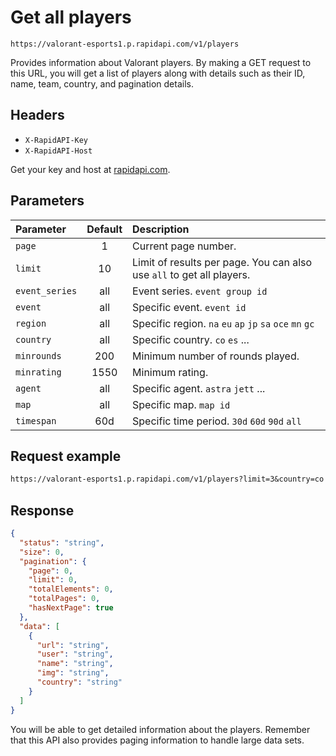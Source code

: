 # Get all players

```http copy filename="GET"
https://valorant-esports1.p.rapidapi.com/v1/players
```

Provides information about Valorant players. By making a GET request to this URL, you will get a list of players along with details such as their ID, name, team, country, and pagination details.

## Headers

- `X-RapidAPI-Key`
- `X-RapidAPI-Host`

Get your key and host at [rapidapi.com](https://rapidapi.com/madorlix-F9ZSAPsIt3/api/valorant-esports1).

## Parameters

| Parameter      | Default | Description                                                           |
| :------------- | :-----: | :-------------------------------------------------------------------- |
| `page`         |    1    | Current page number.                                                  |
| `limit`        |   10    | Limit of results per page. You can also use `all` to get all players. |
| `event_series` |   all   | Event series. `event group id`                                        |
| `event`        |   all   | Specific event. `event id`                                            |
| `region`       |   all   | Specific region. `na` `eu` `ap` `jp` `sa` `oce` `mn` `gc`             |
| `country`      |   all   | Specific country. `co` `es` ...                                       |
| `minrounds`    |   200   | Minimum number of rounds played.                                      |
| `minrating`    |  1550   | Minimum rating.                                                       |
| `agent`        |   all   | Specific agent. `astra` `jett` ...                                    |
| `map`          |   all   | Specific map. `map id`                                                |
| `timespan`     |   60d   | Specific time period. `30d` `60d` `90d` `all`                         |

## Request example

```txt copy filename="GET"
https://valorant-esports1.p.rapidapi.com/v1/players?limit=3&country=co
```

## Response

```json copy
{
  "status": "string",
  "size": 0,
  "pagination": {
    "page": 0,
    "limit": 0,
    "totalElements": 0,
    "totalPages": 0,
    "hasNextPage": true
  },
  "data": [
    {
      "url": "string",
      "user": "string",
      "name": "string",
      "img": "string",
      "country": "string"
    }
  ]
}
```

You will be able to get detailed information about the players. Remember that this API also provides paging information to handle large data sets.
